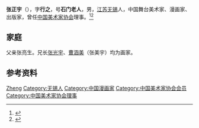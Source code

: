 {{Otheruses|other=名为张行之的其他人物|张行之}}

'''张正宇'''（{{bd|1904年||1976年|}}），字'''行之'''，号'''石门老人'''，男，[[江苏|江苏]][[无锡|无锡]]人，中国舞台美术家、漫画家、出版家，曾任[[中国美术家协会|中国美术家协会]]理事。<ref>{{Cite book|title=百科知识数据辞典|author=许力以, 周谊主编|publisher=青岛出版社|year=2008|isbn=|location=青岛|pages=}}</ref><ref>{{Cite book|title=中国当代艺术界名人录|author=中国名人研究院编; 异天, 戈德主编|publisher=社会科学文献出版社|year=1993|isbn=|location=北京|pages=}}</ref>

== 家庭 ==
父亲张亮生。兄长[[张光宇|张光宇]]、[[曹涵美|曹涵美]]（张美宇）均为画家。

== 参考资料 ==
{{reflist}}

{{Navboxes 
| title  = 张正宇在[[中国美术家协会|中国美术家协会]]的职务
| list1  =
{{中国美术家协会第二届理事会}}
}}

{{Authority control}}

{{DEFAULTSORT:Zhang张}}
[[Category:张姓|Zheng]]
[[Category:无锡人|Category:无锡人]]
[[Category:中国漫画家|Category:中国漫画家]]
[[Category:中国美术家协会会员|Category:中国美术家协会会员]]
[[Category:中国美术家协会理事|Category:中国美术家协会理事]]


{{中国人物小作品}}